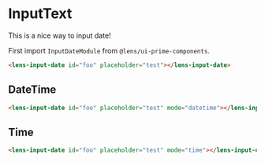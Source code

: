
<Meta 
    title={meta.title}
    component={meta.component}
    decorators={meta.decorators}
    argTypes={meta.argTypes} />

# InputText

This is a nice way to input date!

<Story story={Default} />

First import `InputDateModule` from `@lens/ui-prime-components`.

```html
<lens-input-date id="foo" placeholder="test"></lens-input-date>
```

## DateTime

<Story story={DateTime} />

```html
<lens-input-date id="foo" placeholder="test" mode="datetime"></lens-input-date>
```

## Time

<Story story={Time} />

```html
<lens-input-date id="foo" placeholder="test" mode="time"></lens-input-date>
```
